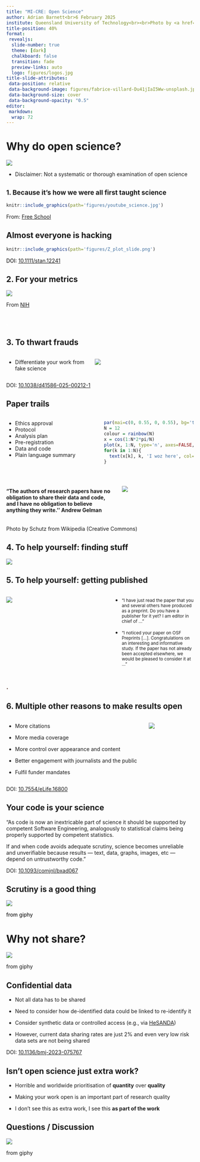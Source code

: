 ```yaml
---
title: "MI-CRE: Open Science"
author: Adrian Barnett<br>6 February 2025
institute: Queensland University of Technology<br><br>Photo by <a href="https://unsplash.com/@fabulu75?utm_content=creditCopyText&utm_medium=referral&utm_source=unsplash">Fabrice Villard</a> on <a href="https://unsplash.com/photos/withered-tree-surrounded-with-snow-during-daytime-Du41jIaI5Ww?utm_content=creditCopyText&utm_medium=referral&utm_source=unsplash">Unsplash</a>
title-position: 40%
format:
 revealjs: 
  slide-number: true
  theme: [dark]
  chalkboard: false
  transition: fade
  preview-links: auto
  logo: figures/logos.jpg
title-slide-attributes:
 data-position: relative
 data-background-image: figures/fabrice-villard-Du41jIaI5Ww-unsplash.jpg
 data-background-size: cover
 data-background-opacity: "0.5"
editor: 
 markdown: 
  wrap: 72
---
```


# Why do open science?{.center}

<!--- Some alternative reasons --->

![](https://media1.giphy.com/media/v1.Y2lkPTc5MGI3NjExMGtpMTJ1MHh2YTN1NW56Z3kzY2ttYnRsZHMzNXczdzNpcng3d3F4cyZlcD12MV9pbnRlcm5hbF9naWZfYnlfaWQmY3Q9Zw/T5P7bGGVbunmM/giphy.gif)

::: {.incremental}
* Disclaimer: Not a systematic or thorough examination of open science
:::

## <small>1. Because it's how we were all first taught science</small>

```r
knitr::include_graphics(path='figures/youtube_science.jpg')
```

:::: aside
From: [Free School](https://www.youtube.com/watch?v=qAJ8IF4HI20)
::::

## Almost everyone is hacking{background-color="white"}

```r
knitr::include_graphics(path='figures/Z_plot_slide.png')
```

:::: aside
<p style="color:black">DOI: [10.1111/stan.12241](https://onlinelibrary.wiley.com/doi/full/10.1111/stan.12241) </p>
::::

## 2. For your metrics

![](figures/s_index_challenge.png)

:::: aside
From [NIH](https://www.challenge.gov/?challenge=nih-data-sharing-index-s-index-challenge)
::::

## <small style="color:white">.</small>{background-image='figures/adrian_talks_wide.jpg' background-size='contain' background-color="white"}


## 3. To thwart frauds

:::: columns
::: {.column width="45%"}
* Differentiate your work from fake science
:::

::: {.column width="55%"}
![](figures/mills_nature.png)
:::
::::


:::: aside
DOI: [10.1038/d41586-025-00212-1](https://www.nature.com/articles/d41586-025-00212-1)
::::

## Paper trails

:::: columns
::: {.column width="50%"}
* Ethics approval
* Protocol
* Analysis plan
* Pre-registration
* Data and code
* Plain language summary
:::

::: {.column width="50%"}

```r
par(mai=c(0, 0.55, 0, 0.55), bg='transparent') #  bottom, left, top and right 
N = 12
colour = rainbow(N)
x = cos(1:N*2*pi/N)
plot(x, 1:N, type='n', axes=FALSE, xlab='', ylab='')
for(k in 1:N){
  text(x[k], k, 'I woz here', col=colour[k], xpd=TRUE, cex = 1.8)
}
```

:::
::::

## 

:::: columns
::: {.column width="60%"}


#### "The authors of research papers have no obligation to share their data and code, and I have no obligation to believe anything they write.'' Andrew Gelman 

:::

::: {.column width="40%"}

![](https://upload.wikimedia.org/wikipedia/commons/a/a5/Andrew_Gelman_2012.jpg)

:::
::::

<!--- https://statmodeling.stat.columbia.edu/2023/09/10/the-authors-of-research-papers-have-no-obligation-to-share-their-data-and-code-and-i-have-no-obligation-to-believe-anything-they-write/ --->

:::: aside
Photo by Schutz from Wikipedia (Creative Commons)
::::

## 4. To help yourself: finding stuff{background-color="white"}

![](figures/github_search.png)



## 5. To help yourself: getting published


:::: columns
::: {.column width="55%"}

![](figures/osf_preprints.png)

:::

::: {.column width="45%"}

* <small>"I have just read the paper that you and several others have produced as a preprint. Do you have a publisher for it yet? I am editor in chief of ..."</small>

* <small>"I noticed your paper on OSF Preprints [...].  Congratulations on an interesting and informative study. If the paper has not already been accepted elsewhere, we would be pleased to consider it at ... "</small>

:::
::::


## <small style="color:#5d3d34">.</small>{background-image='figures/metaror.png' background-size='cover'}

<!--- plug for metaror --->

## 6. Multiple other reasons to make results open

:::: columns
::: {.column width="75%"}

* More citations

* More media coverage

* More control over appearance and content

* Better engagement with journalists and the public

* Fulfil funder mandates
:::

::: {.column width="25%"}

![](figures/google_mandate.png)
:::
::::

:::: aside
DOI: [10.7554/eLife.16800](https://elifesciences.org/articles/16800)
::::

## Your code is your science

"As code is now an inextricable part of science it should be supported by competent Software Engineering, analogously to statistical claims being properly supported by competent statistics.

If and when code avoids adequate scrutiny, science becomes unreliable and unverifiable because results — text, data, graphs, images, etc — depend on untrustworthy code."

:::: aside
DOI: [10.1093/comjnl/bxad067](https://academic.oup.com/comjnl/article/67/4/1381/7235536)
::::

## Scrutiny is a good thing{background-color='#fefe76'}

![](https://media1.giphy.com/media/v1.Y2lkPTc5MGI3NjExaHJicnZ2ajdjZ2k1YTMyMGplZnBlajc3Y2o2ajBqazBuazNmZGMxMyZlcD12MV9pbnRlcm5hbF9naWZfYnlfaWQmY3Q9Zw/uB9rh22TTr82ilZ4Hm/giphy.gif)

:::: aside
<p style="color:black">from giphy</p> 
::::

# Why not share?{.center background-color='#251610'}

![](https://media1.giphy.com/media/v1.Y2lkPTc5MGI3NjExeHdheWhqaHN4bnpzdWUya2VydzU0aWNvNWF4emJvMGg1N2xwaTZsYSZlcD12MV9pbnRlcm5hbF9naWZfYnlfaWQmY3Q9Zw/FFnPGM7MzFUpu9nAnc/giphy.gif)

:::: aside
from giphy
::::

## Confidential data

* Not all data has to be shared

::: {.incremental}
* Need to consider how de-identified data could be linked to re-identify it

* Consider synthetic data or controlled access (e.g., via [HeSANDA](https://ardc.edu.au/program/health-studies-australian-national-data-asset/))

* However, current data sharing rates are just 2% and even very low risk data sets are not being shared
:::

:::: aside
DOI: [10.1136/bmj-2023-075767](https://www.bmj.com/content/382/bmj-2023-075767)
::::

## Isn't open science just extra work?

* Horrible and worldwide prioritisation of **quantity** over **quality**

::: {.incremental}

* Making your work open is an important part of research quality 

* I don't see this as extra work, I see this **as part of the work**

:::

## Questions / Discussion{background-color="#7bc3cb"}


![](https://media3.giphy.com/media/v1.Y2lkPTc5MGI3NjExMGUyaW45MGViMTY0cnM0cjBoMjIxeDYwOGF3ZDltNHJ2YjZkNG02cSZlcD12MV9pbnRlcm5hbF9naWZfYnlfaWQmY3Q9Zw/TlK63EpCInakTekBS0g/giphy.gif)

:::: aside 
from giphy
::::